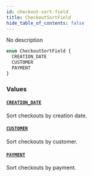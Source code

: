 ```yaml
---
id: checkout-sort-field
title: CheckoutSortField
hide_table_of_contents: false
---
```


No description

```graphql
enum CheckoutSortField {
  CREATION_DATE
  CUSTOMER
  PAYMENT
}
```

### Values

#### [`CREATION_DATE`](#)

Sort checkouts by creation date.

#### [`CUSTOMER`](#)

Sort checkouts by customer.

#### [`PAYMENT`](#)

Sort checkouts by payment.
